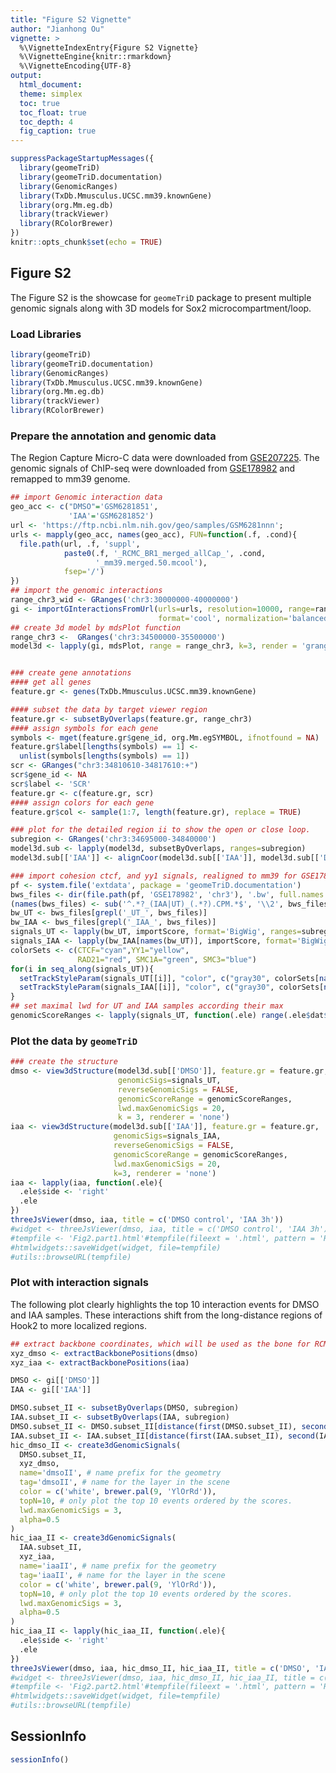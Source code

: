 ```yaml
---
title: "Figure S2 Vignette"
author: "Jianhong Ou"
vignette: >
  %\VignetteIndexEntry{Figure S2 Vignette}
  %\VignetteEngine{knitr::rmarkdown}
  %\VignetteEncoding{UTF-8}
output:
  html_document:
  theme: simplex
  toc: true
  toc_float: true
  toc_depth: 4
  fig_caption: true
---
```

  
```r
suppressPackageStartupMessages({
  library(geomeTriD)
  library(geomeTriD.documentation)
  library(GenomicRanges)
  library(TxDb.Mmusculus.UCSC.mm39.knownGene)
  library(org.Mm.eg.db)
  library(trackViewer)
  library(RColorBrewer)
})
knitr::opts_chunk$set(echo = TRUE)
```

## Figure S2

The Figure S2 is the showcase for `geomeTriD` package to present multiple genomic 
signals along with 3D models for Sox2 microcompartment/loop. 

### Load Libraries

```r
library(geomeTriD)
library(geomeTriD.documentation)
library(GenomicRanges)
library(TxDb.Mmusculus.UCSC.mm39.knownGene)
library(org.Mm.eg.db)
library(trackViewer)
library(RColorBrewer)
```

### Prepare the annotation and genomic data
The Region Capture Micro-C data were downloaded from [GSE207225](https://www.ncbi.nlm.nih.gov/geo/query/acc.cgi?acc=GSE207225).
The genomic signals of ChIP-seq were downloaded from [GSE178982](https://www.ncbi.nlm.nih.gov/geo/query/acc.cgi?acc=GSE178982) and remapped to mm39 genome.

```r
## import Genomic interaction data 
geo_acc <- c("DMSO"='GSM6281851',
             'IAA'='GSM6281852')
url <- 'https://ftp.ncbi.nlm.nih.gov/geo/samples/GSM6281nnn';
urls <- mapply(geo_acc, names(geo_acc), FUN=function(.f, .cond){
  file.path(url, .f, 'suppl', 
            paste0(.f, '_RCMC_BR1_merged_allCap_', .cond,
                   '_mm39.merged.50.mcool'),
            fsep='/')
})
## import the genomic interactions
range_chr3_wid <- GRanges('chr3:30000000-40000000')
gi <- importGInteractionsFromUrl(urls=urls, resolution=10000, range=range_chr3_wid,
                                 format='cool', normalization='balanced')
## create 3d model by mdsPlot function
range_chr3 <-  GRanges('chr3:34500000-35500000')
model3d <- lapply(gi, mdsPlot, range = range_chr3, k=3, render = 'granges')


### create gene annotations
#### get all genes
feature.gr <- genes(TxDb.Mmusculus.UCSC.mm39.knownGene)

#### subset the data by target viewer region
feature.gr <- subsetByOverlaps(feature.gr, range_chr3)
#### assign symbols for each gene
symbols <- mget(feature.gr$gene_id, org.Mm.egSYMBOL, ifnotfound = NA)
feature.gr$label[lengths(symbols) == 1] <- 
  unlist(symbols[lengths(symbols) == 1])
scr <- GRanges("chr3:34810610-34817610:+")
scr$gene_id <- NA
scr$label <- 'SCR'
feature.gr <- c(feature.gr, scr)
#### assign colors for each gene
feature.gr$col <- sample(1:7, length(feature.gr), replace = TRUE)

### plot for the detailed region ii to show the open or close loop.
subregion <- GRanges('chr3:34695000-34840000')
model3d.sub <- lapply(model3d, subsetByOverlaps, ranges=subregion)
model3d.sub[['IAA']] <- alignCoor(model3d.sub[['IAA']], model3d.sub[['DMSO']])

### import cohesion ctcf, and yy1 signals, realigned to mm39 for GSE178982
pf <- system.file('extdata', package = 'geomeTriD.documentation')
bws_files <- dir(file.path(pf, 'GSE178982', 'chr3'), '.bw', full.names = TRUE)
(names(bws_files) <- sub('^.*?_(IAA|UT)_(.*?).CPM.*$', '\\2', bws_files))
bw_UT <- bws_files[grepl('_UT_', bws_files)]
bw_IAA <- bws_files[grepl('_IAA_', bws_files)]
signals_UT <- lapply(bw_UT, importScore, format='BigWig', ranges=subregion)
signals_IAA <- lapply(bw_IAA[names(bw_UT)], importScore, format='BigWig', ranges=subregion)
colorSets <- c(CTCF="cyan",YY1="yellow",
               RAD21="red", SMC1A="green", SMC3="blue")
for(i in seq_along(signals_UT)){
  setTrackStyleParam(signals_UT[[i]], "color", c("gray30", colorSets[names(signals_UT)[i]]))
  setTrackStyleParam(signals_IAA[[i]], "color", c("gray30", colorSets[names(signals_UT)[i]]))
}
## set maximal lwd for UT and IAA samples according their max
genomicScoreRanges <- lapply(signals_UT, function(.ele) range(.ele$dat$score))

```

### Plot the data by `geomeTriD`
```r
### create the structure
dmso <- view3dStructure(model3d.sub[['DMSO']], feature.gr = feature.gr,
                        genomicSigs=signals_UT,
                        reverseGenomicSigs = FALSE,
                        genomicScoreRange = genomicScoreRanges,
                        lwd.maxGenomicSigs = 20,
                        k = 3, renderer = 'none')
iaa <- view3dStructure(model3d.sub[['IAA']], feature.gr = feature.gr,
                       genomicSigs=signals_IAA,
                       reverseGenomicSigs = FALSE,
                       genomicScoreRange = genomicScoreRanges,
                       lwd.maxGenomicSigs = 20,
                       k=3, renderer = 'none')
iaa <- lapply(iaa, function(.ele){
  .ele$side <- 'right'
  .ele
})
threeJsViewer(dmso, iaa, title = c('DMSO control', 'IAA 3h'))
#widget <- threeJsViewer(dmso, iaa, title = c('DMSO control', 'IAA 3h'), background = 'white')
#tempfile <- 'Fig2.part1.html'#tempfile(fileext = '.html', pattern = 'RCMC_BR1_IAA_vs_DMSO_Klf1_II.3jsViewer.')
#htmlwidgets::saveWidget(widget, file=tempfile)
#utils::browseURL(tempfile)

```

### Plot with interaction signals

The following plot clearly highlights the top 10 interaction events for DMSO and IAA samples. These interactions shift from the long-distance regions of Hook2 to more localized regions.

```r
## extract backbone coordinates, which will be used as the bone for RCMC data
xyz_dmso <- extractBackbonePositions(dmso)
xyz_iaa <- extractBackbonePositions(iaa)

DMSO <- gi[['DMSO']]
IAA <- gi[['IAA']]

DMSO.subset_II <- subsetByOverlaps(DMSO, subregion)
IAA.subset_II <- subsetByOverlaps(IAA, subregion)
DMSO.subset_II <- DMSO.subset_II[distance(first(DMSO.subset_II), second(DMSO.subset_II))>5000]
IAA.subset_II <- IAA.subset_II[distance(first(IAA.subset_II), second(IAA.subset_II))>5000]
hic_dmso_II <- create3dGenomicSignals(
  DMSO.subset_II, 
  xyz_dmso,
  name='dmsoII', # name prefix for the geometry
  tag='dmsoII', # name for the layer in the scene
  color = c('white', brewer.pal(9, 'YlOrRd')),
  topN=10, # only plot the top 10 events ordered by the scores.
  lwd.maxGenomicSigs = 3,
  alpha=0.5
)
hic_iaa_II <- create3dGenomicSignals(
  IAA.subset_II, 
  xyz_iaa,
  name='iaaII', # name prefix for the geometry
  tag='iaaII', # name for the layer in the scene
  color = c('white', brewer.pal(9, 'YlOrRd')),
  topN=10, # only plot the top 10 events ordered by the scores.
  lwd.maxGenomicSigs = 3,
  alpha=0.5
)
hic_iaa_II <- lapply(hic_iaa_II, function(.ele){
  .ele$side <- 'right'
  .ele
})
threeJsViewer(dmso, iaa, hic_dmso_II, hic_iaa_II, title = c('DMSO', 'IAA 3h'), background = c('gray10', 'gray20', 'gray20', 'gray10'))
#widget <- threeJsViewer(dmso, iaa, hic_dmso_II, hic_iaa_II, title = c('DMSO', 'IAA 3h'), background = c('gray10', 'gray20', 'gray20', 'gray10'))
#tempfile <- 'Fig2.part2.html'#tempfile(fileext = '.html', pattern = 'RCMC_BR1_IAA_vs_DMSO_Klf1_II.3jsViewer.')
#htmlwidgets::saveWidget(widget, file=tempfile)
#utils::browseURL(tempfile)
```

## SessionInfo

```r
sessionInfo()
```
